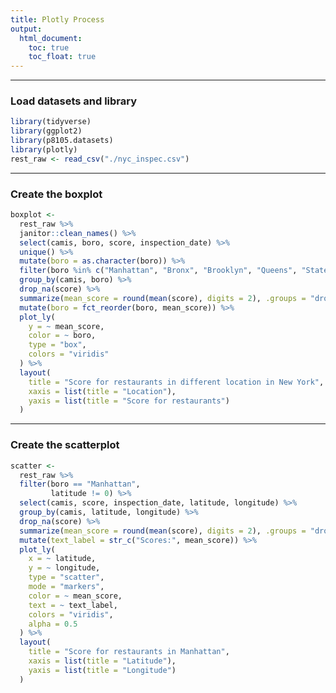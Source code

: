 ```yaml
---
title: Plotly Process
output:
  html_document:
    toc: true
    toc_float: true
---
```

----------------------------------------------

### Load datasets and library

```r
library(tidyverse)
library(ggplot2)
library(p8105.datasets)
library(plotly)
rest_raw <- read_csv("./nyc_inspec.csv")
```

----------------------------------------------

### Create the boxplot

```r
boxplot <-
  rest_raw %>%
  janitor::clean_names() %>%
  select(camis, boro, score, inspection_date) %>%
  unique() %>%
  mutate(boro = as.character(boro)) %>%
  filter(boro %in% c("Manhattan", "Bronx", "Brooklyn", "Queens", "Staten Island")) %>%
  group_by(camis, boro) %>%
  drop_na(score) %>%
  summarize(mean_score = round(mean(score), digits = 2), .groups = "drop") %>%
  mutate(boro = fct_reorder(boro, mean_score)) %>%
  plot_ly(
    y = ~ mean_score,
    color = ~ boro,
    type = "box",
    colors = "viridis"
  ) %>%
  layout(
    title = "Score for restaurants in different location in New York",
    xaxis = list(title = "Location"),
    yaxis = list(title = "Score for restaurants")
  )
```


----------------------------------------------

### Create the scatterplot

```r
scatter <-
  rest_raw %>%
  filter(boro == "Manhattan",
         latitude != 0) %>%
  select(camis, score, inspection_date, latitude, longitude) %>%
  group_by(camis, latitude, longitude) %>%
  drop_na(score) %>%
  summarize(mean_score = round(mean(score), digits = 2), .groups = "drop") %>%
  mutate(text_label = str_c("Scores:", mean_score)) %>%
  plot_ly(
    x = ~ latitude,
    y = ~ longitude,
    type = "scatter",
    mode = "markers",
    color = ~ mean_score,
    text = ~ text_label,
    colors = "viridis",
    alpha = 0.5
  ) %>%
  layout(
    title = "Score for restaurants in Manhattan",
    xaxis = list(title = "Latitude"),
    yaxis = list(title = "Longitude")
  )
```


